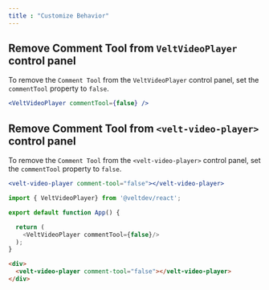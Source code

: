 ```yaml
---
title : "Customize Behavior"
---
```




<Tabs>
    <Tab title="React / Next.js">



## Remove Comment Tool from `VeltVideoPlayer` control panel

To remove the `Comment Tool` from the `VeltVideoPlayer` control panel, set the `commentTool` property to `false`.

```jsx
<VeltVideoPlayer commentTool={false} />
```




</Tab>


<Tab title="HTML">


## Remove Comment Tool from `<velt-video-player>` control panel

To remove the `Comment Tool` from the `<velt-video-player>` control panel, set the `commentTool` property to `false`.

```jsx
<velt-video-player comment-tool="false"></velt-video-player>
```



</Tab>

</Tabs>




<RequestExample>

```js React / Next.js
import { VeltVideoPlayer} from '@veltdev/react';

export default function App() {

  return (
    <VeltVideoPlayer commentTool={false}/>
  );
}
```


```html HTML
<div>
  <velt-video-player comment-tool="false"></velt-video-player>
</div>

```

</RequestExample>
